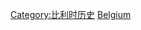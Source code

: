 {{Commons category|Events in Belgium}}

[[Category:比利时历史|Category:比利时历史]]
[[Category:欧洲各国事件|Belgium]]